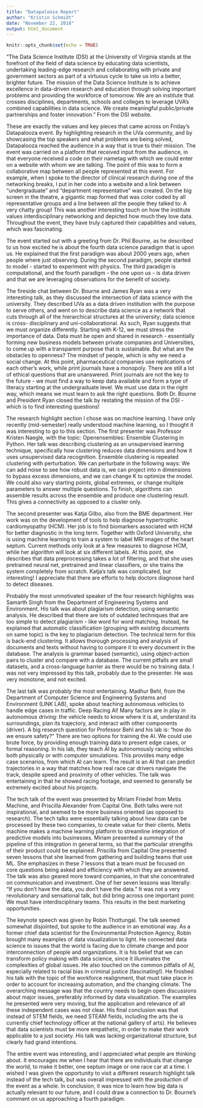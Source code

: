 ```yaml
---
title: "Datapalooza Report"
author: "Kristin Schmidt"
date: "November 22, 2018"
output: html_document
---
```


```r
knitr::opts_chunk$set(echo = TRUE)
```

"The Data Science Institute (DSI) at the University of Virginia stands at the forefront of the field of data science by educating data scientists, undertaking leading-edge research and collaborating with private and government sectors as part of a virtuous cycle to take us into a better, brighter future. The mission of the Data Science Institute is to achieve excellence in data-driven research and education through solving important problems and providing the workforce of tomorrow. We are an institute that crosses disciplines, departments, schools and colleges to leverage UVA's combined capabilities in data science. We create meaningful public/private partnerships and foster innovation." From the DSI website.

These are exactly the values and key pieces that came across on Friday's Datapalooza event. By highlighting research in the UVa community, and by showcasing the top speakers and what problems are being solved, Datapalooza reached the audience in a way that is true to their mission. The event was carried on a platform that received input from the audience, in that everyone received a code on their nametag with which we could enter on a website with whom we are talking. The point of this was to form a collaborative map between all people represented at this event. For example, when I spoke to the director of clinical research during one of the networking breaks, I put in her code into a website and a link between "undergraduate" and "department representative" was created. On the big screen in the theatre, a gigantic map formed that was color coded by all representative groups and a line between all the people they talked to: A very chatty group! This was another interesting touch on how the institute values interdisciplinary networking and depicted how much they love data. Throughout the event, they have truly captured their capabilities and values, which was fascinating.
	
The event started out with a greeting from Dr. Phil Bourne, as he described to us how excited he is about the fourth data science paradigm that is upon us. He explained that the first paradigm was about 2000 years ago, when people where just observing. During the second paradigm, people started to model - started to experiment with physics. The third paradigm is computational, and the fourth paradigm - the one upon us - is data driven and that we are leveraging observations for the benefit of society.

The fireside chat between Dr. Bourne and James Ryan was a very interesting talk, as they discussed the intersection of data science with the university. They described UVa as a data driven institution with the purpose to serve others, and went on to describe data science as a network that cuts through all of the hierarchical structures at the university; data science is cross- disciplinary and uni-collaborational. As such, Ryan suggests that we must organize differently. Starting with K-12, we must stress the importance of data. Data must be open and shared in research - essentially forming new business models between private companies and Universities, to come up with a transparent purpose that is sustainable. But what are the obstacles to openness? The mindset of people, which is why we need a social change. At this point, pharmaceutical companies use replications of each other's work, while print journals have a monopoly. There are still a lot of ethical questions that are unanswered. Print journals are not the key to the future - we must find a way to keep data available and form a type of literacy starting at the undergraduate level. We must use data in the right way, which means we must learn to ask the right questions. Both Dr. Bourne and President Ryan closed the talk by restating the mission of the DSI - which is to find interesting questions!

The research highlight section I chose was on machine learning. I have only recently (mid-semester) really understood machine learning, so I thought it was interesting to go to this section. The first presenter was Professor Kristen Naegle, with the topic: Openensembles: Ensemble Clustering in Python. Her talk was describing clustering as an unsupervised learning technique, specifically how clustering reduces data dimensions and how it uses unsupervised data recognition. Ensemble clustering is repeated clustering with perturbation. We can perturbate in the following ways: We can add noise to see how robust data is, we can project into n dimensions to bypass excess dimensions, and we can change K to optimize the model. We could also vary starting points, global extremes, or change multiple parameters to answer multiple questions. To finish, algorithms can assemble results across the ensemble and produce one clustering result. This gives a connectivity as opposed to a cluster only.

The second presenter was Katja Gilbo, also from the BME department. Her work was on the development of tools to help diagnose hypertrophic cardiomyopathy (HCM). Her job is to find biomarkers associated with HCM for better diagnostic in the long term. Together with Oxford University, she is using machine learning to train a system to label MRI images of the heart septum. Current methods only look at a few measures to diagnose HCM, while her algorithm will look at six different labels. At this point, she describes that data preprocessing takes a lot of filtering, and that she uses pretrained neural net, pretrained and linear classifiers, or she trains the system completely from scratch. Katja's talk was complicated, but interesting! I appreciate that there are efforts to help doctors diagnose hard to detect diseases.

Probably the most unmotivated speaker of the four research highlights was Samarth Singh from the Department of Engineering Systems and Environment. His talk was about plagiarism detection, using semantic analysis. He described that there are lots of outdated techniques that are too simple to detect plagiarism - like word for word matching. Instead, he explained that automatic classification (grouping with existing documents on same topic) is the key to plagiarism detection. The technical term for this is back-end clustering. It allows thorough processing and analysis of documents and texts without having to compare it to every document in the database. The analysis is grammar based (semantic), using object-action pairs to cluster and compare with a database. The current pitfalls are small datasets, and a cross-language barrier as there would be no training data. I was not very impressed by this talk, probably due to the presenter. He was very monotone, and not excited.
	
The last talk was probably the most entertaining. Madhur Behl, from the Department of Computer Science and Engineering Systems and Environment (LINK LAB), spoke about teaching autonomous vehicles to handle edge cases in traffic. Deep Racing AI! Many factors are in play in autonomous driving: the vehicle needs to know where it is at, understand its surroundings, plan its trajectory, and interact with other components (driver). A big research question for Professor Behl and his lab is: "how do we ensure safety?" There are two options for training the AI. We could use brute force, by providing enough training data to present edge cases, or formal reasoning. In his lab, they teach AI by autonomously racing vehicles both physically or with computer simulations. This provides many edge case scenarios, from which AI can learn. The result is an AI that can predict trajectories in a way that matches how real race car drivers navigate the track, despite speed and proximity of other vehicles. The talk was entertaining in that he showed racing footage, and seemed to generally be extremely excited about his projects.

The tech talk of the event was presented by Miriam Friedel from Metis Machine, and Priscilla Alexander from Capital One. Both talks were not inspirational, and seemed to be more business oriented (as opposed to research). The tech talks were essentially talking about how data can be processed by these two companies, to create value for their clients. Metis machine makes a machine learning platform to streamline integration of predictive models into businesses. Miriam presented a summary of the pipeline of this integration in general terms, so that the particular strengths of their product could be explained. Priscilla from Capital One presented seven lessons that she learned from gathering and building teams that use ML. She emphasizes in these 7 lessons that a team must be focused on core questions being asked and efficiency with which they are answered. The talk was also geared more toward companies, in that she concentrated on communication and investment. One of her seven lessons was literally: "If you don't have the data, you don't have the data." It was not a very revolutionary and sensational talk, but did bring across one important point: We must have interdisciplinary teams. This results in the best marketing opportunities.

The keynote speech was given by Robin Thottungal. The talk seemed somewhat disjointed, but spoke to the audience in an emotional way. As a former chief data scientist for the Environmental Protection Agency, Robin brought many examples of data visualization to light. He connected data science to issues that the world is facing due to climate change and poor interconnection of people and organizations. It is his belief that we can transform policy making with data science, since it illuminates the complexities of global issues. He also touched on the common pitfalls of AI, especially related to racial bias in criminal justice (fascinating!). He finished his talk with the topic of the workforce realignment, that must take place in order to account for increasing automation, and the changing climate. The overarching message was that the country needs to begin open discussions about major issues, preferably informed by data visualization. The examples he presented were very moving, but the application and relevance of all these independent cases was not clear. His final conclusion was that instead of STEM fields, we need STEAM fields, including the arts (he is currently chief technology officer at the national gallery of arts). He believes that data scientists must be more empathetic, in order to make their work applicable to a just society. His talk was lacking organizational structure, but clearly had grand intentions. 

The entire event was interesting, and I appreciated what people are thinking about. It encourages me when I hear that there are individuals that change the world, to make it better, one septum image or one race car at a time. I wished I was given the opportunity to visit a different research highlight talk instead of the tech talk, but was overall impressed with the production of the event as a whole. In conclusion, it was nice to learn how big data is actually relevant to our future, and I could draw a connection to Dr. Bourne's comment on us approaching a fourth paradigm.




